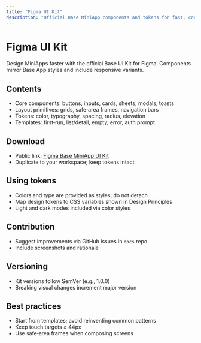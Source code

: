 ```yaml
---
title: "Figma UI Kit"
description: "Official Base MiniApp components and tokens for fast, consistent design"
---
```


# Figma UI Kit

Design MiniApps faster with the official Base UI Kit for Figma. Components mirror Base App styles and include responsive variants.

## Contents

- Core components: buttons, inputs, cards, sheets, modals, toasts
- Layout primitives: grids, safe‑area frames, navigation bars
- Tokens: color, typography, spacing, radius, elevation
- Templates: first‑run, list/detail, empty, error, auth prompt

## Download

- Public link: [Figma Base MiniApp UI Kit](https://www.figma.com/file/PLACEHOLDER/Base-MiniApp-UI-Kit?node-id=0%3A1)
- Duplicate to your workspace; keep tokens intact

## Using tokens

- Colors and type are provided as styles; do not detach
- Map design tokens to CSS variables shown in Design Principles
- Light and dark modes included via color styles

## Contribution

- Suggest improvements via GitHub issues in `docs` repo
- Include screenshots and rationale

## Versioning

- Kit versions follow SemVer (e.g., 1.0.0)
- Breaking visual changes increment major version

## Best practices

- Start from templates; avoid reinventing common patterns
- Keep touch targets ≥ 44px
- Use safe‑area frames when composing screens

